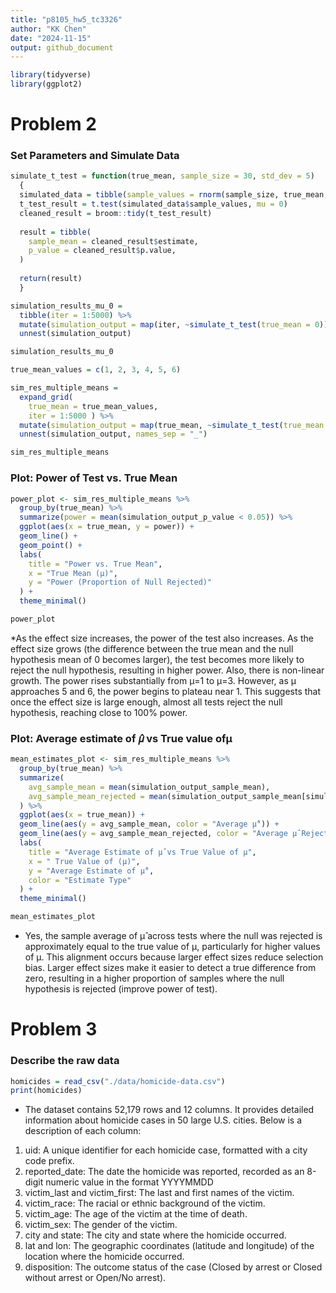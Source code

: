 ```yaml
---
title: "p8105_hw5_tc3326"
author: "KK Chen"
date: "2024-11-15"
output: github_document
---
```


```r
library(tidyverse)
library(ggplot2)
```

# Problem 2
### Set Parameters and Simulate Data
```r
simulate_t_test = function(true_mean, sample_size = 30, std_dev = 5) 
  {
  simulated_data = tibble(sample_values = rnorm(sample_size, true_mean, std_dev))
  t_test_result = t.test(simulated_data$sample_values, mu = 0)
  cleaned_result = broom::tidy(t_test_result)
  
  result = tibble(
    sample_mean = cleaned_result$estimate,
    p_value = cleaned_result$p.value,
  )
  
  return(result)
  }
```

```r
simulation_results_mu_0 = 
  tibble(iter = 1:5000) %>%
  mutate(simulation_output = map(iter, ~simulate_t_test(true_mean = 0))) %>%
  unnest(simulation_output)

simulation_results_mu_0
```

```r
true_mean_values = c(1, 2, 3, 4, 5, 6)

sim_res_multiple_means = 
  expand_grid(
    true_mean = true_mean_values,
    iter = 1:5000 ) %>%
  mutate(simulation_output = map(true_mean, ~simulate_t_test(true_mean = .x))) %>%
  unnest(simulation_output, names_sep = "_")

sim_res_multiple_means
```

### Plot: Power of Test vs. True Mean
```r
power_plot <- sim_res_multiple_means %>%
  group_by(true_mean) %>%
  summarize(power = mean(simulation_output_p_value < 0.05)) %>%
  ggplot(aes(x = true_mean, y = power)) +
  geom_line() +
  geom_point() +
  labs(
    title = "Power vs. True Mean",
    x = "True Mean (µ)",
    y = "Power (Proportion of Null Rejected)"
  ) +
  theme_minimal()

power_plot
```

*As the effect size increases, the power of the test also increases. As the effect size grows (the difference between the true mean and the null hypothesis mean of 0 becomes larger), the test becomes more likely to reject the null hypothesis, resulting in higher power. Also, there is non-linear growth. The power rises substantially from μ=1 to μ=3. However, as μ approaches 5 and 6, the power begins to plateau near 1. This suggests that once the effect size is large enough, almost all tests reject the null hypothesis, reaching close to 100% power. 

###  Plot: Average estimate of 𝜇̂ vs True value ofμ
```r
mean_estimates_plot <- sim_res_multiple_means %>%
  group_by(true_mean) %>%
  summarize(
    avg_sample_mean = mean(simulation_output_sample_mean),
    avg_sample_mean_rejected = mean(simulation_output_sample_mean[simulation_output_p_value < 0.05])
  ) %>%
  ggplot(aes(x = true_mean)) +
  geom_line(aes(y = avg_sample_mean, color = "Average μ̂")) +
  geom_line(aes(y = avg_sample_mean_rejected, color = "Average μ̂ Rejected Null")) +
  labs(
    title = "Average Estimate of μ̂ vs True Value of μ",
    x = " True Value of (µ)",
    y = "Average Estimate of μ̂",
    color = "Estimate Type"
  ) +
  theme_minimal()

mean_estimates_plot
```

* Yes, the sample average of μ̂ across tests where the null was rejected is approximately equal to the true value of μ, particularly for higher values of 
μ. This alignment occurs because larger effect sizes reduce selection bias. Larger effect sizes make it easier to detect a true difference from zero, resulting in a higher proportion of samples where the null hypothesis is rejected (improve power of test).

# Problem 3
### Describe the raw data
```r
homicides = read_csv("./data/homicide-data.csv")
print(homicides)
```

* The dataset contains 52,179 rows and 12 columns. It provides detailed information about homicide cases in 50 large U.S. cities. Below is a description of each column:\
1. uid: A unique identifier for each homicide case, formatted with a city code prefix. \
2. reported_date: The date the homicide was reported, recorded as an 8-digit numeric value in the format YYYYMMDD \
3. victim_last and victim_first: The last and first names of the victim.\
4. victim_race: The racial or ethnic background of the victim.\
5. victim_age: The age of the victim at the time of death.\
6. victim_sex: The gender of the victim.\
5. city and state: The city and state where the homicide occurred.\
6. lat and lon: The geographic coordinates (latitude and longitude) of the location where the homicide occurred.\
7. disposition: The outcome status of the case (Closed by arrest or Closed without arrest or Open/No arrest).\















